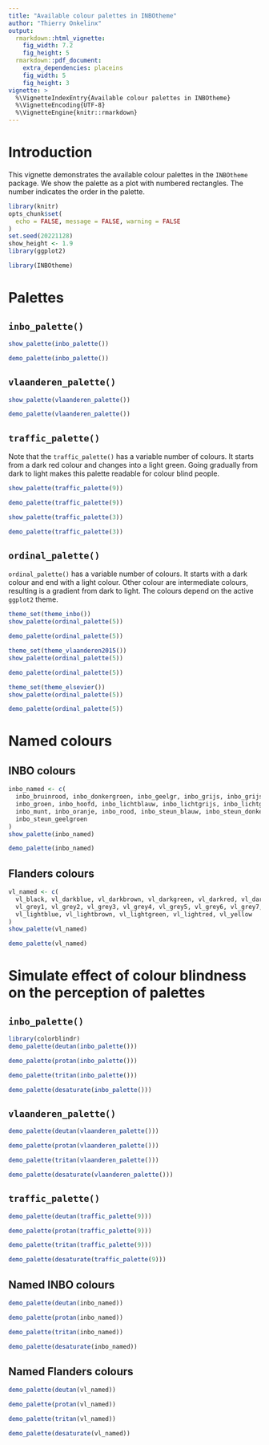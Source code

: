 ```yaml
---
title: "Available colour palettes in INBOtheme"
author: "Thierry Onkelinx"
output:
  rmarkdown::html_vignette:
    fig_width: 7.2
    fig_height: 5
  rmarkdown::pdf_document:
    extra_dependencies: placeins
    fig_width: 5
    fig_height: 3
vignette: >
  %\VignetteIndexEntry{Available colour palettes in INBOtheme}
  %\VignetteEncoding{UTF-8}
  %\VignetteEngine{knitr::rmarkdown}
---
```


# Introduction

This vignette demonstrates the available colour palettes in the `INBOtheme` package.
We show the palette as a plot with numbered rectangles.
The number indicates the order in the palette.


```r
library(knitr)
opts_chunk$set(
  echo = FALSE, message = FALSE, warning = FALSE
)
set.seed(20221128)
show_height <- 1.9
library(ggplot2)
```

```r
library(INBOtheme)
```

# Palettes

## `inbo_palette()`

```r
show_palette(inbo_palette())
```

```r
demo_palette(inbo_palette())
```

## `vlaanderen_palette()`

```r
show_palette(vlaanderen_palette())
```

```r
demo_palette(vlaanderen_palette())
```

## `traffic_palette()`

Note that the `traffic_palette()` has a variable number of colours.
It starts from a dark red colour and changes into a light green.
Going gradually from dark to light makes this palette readable for colour blind people.

```r
show_palette(traffic_palette(9))
```

```r
demo_palette(traffic_palette(9))
```

```r
show_palette(traffic_palette(3))
```

```r
demo_palette(traffic_palette(3))
```

\FloatBarrier

## `ordinal_palette()`

`ordinal_palette()` has a variable number of colours.
It starts with a dark colour and end with a light colour.
Other colour are intermediate colours, resulting is a gradient from dark to light.
The colours depend on the active `ggplot2` theme.

```r
theme_set(theme_inbo())
show_palette(ordinal_palette(5))
```

```r
demo_palette(ordinal_palette(5))
```

```r
theme_set(theme_vlaanderen2015())
show_palette(ordinal_palette(5))
```

```r
demo_palette(ordinal_palette(5))
```

```r
theme_set(theme_elsevier())
show_palette(ordinal_palette(5))
```

```r
demo_palette(ordinal_palette(5))
```

\FloatBarrier

# Named colours

## INBO colours

```r
inbo_named <- c(
  inbo_bruinrood, inbo_donkergroen, inbo_geelgr, inbo_grijs, inbo_grijsblauw,
  inbo_groen, inbo_hoofd, inbo_lichtblauw, inbo_lichtgrijs, inbo_lichtgroen,
  inbo_munt, inbo_oranje, inbo_rood, inbo_steun_blauw, inbo_steun_donkerroos,
  inbo_steun_geelgroen
)
show_palette(inbo_named)
```

```r
demo_palette(inbo_named)
```

## Flanders colours

```r
vl_named <- c(
  vl_black, vl_darkblue, vl_darkbrown, vl_darkgreen, vl_darkred, vl_darkyellow,
  vl_grey1, vl_grey2, vl_grey3, vl_grey4, vl_grey5, vl_grey6, vl_grey7,
  vl_lightblue, vl_lightbrown, vl_lightgreen, vl_lightred, vl_yellow
)
show_palette(vl_named)
```

```r
demo_palette(vl_named)
```

# Simulate effect of colour blindness on the perception of palettes

## `inbo_palette()`

```r
library(colorblindr)
demo_palette(deutan(inbo_palette()))
```

```r
demo_palette(protan(inbo_palette()))
```

```r
demo_palette(tritan(inbo_palette()))
```

```r
demo_palette(desaturate(inbo_palette()))
```

\FloatBarrier

## `vlaanderen_palette()`

```r
demo_palette(deutan(vlaanderen_palette()))
```

```r
demo_palette(protan(vlaanderen_palette()))
```

```r
demo_palette(tritan(vlaanderen_palette()))
```

```r
demo_palette(desaturate(vlaanderen_palette()))
```

\FloatBarrier

## `traffic_palette()`

```r
demo_palette(deutan(traffic_palette(9)))
```

```r
demo_palette(protan(traffic_palette(9)))
```

```r
demo_palette(tritan(traffic_palette(9)))
```

```r
demo_palette(desaturate(traffic_palette(9)))
```

\FloatBarrier

## Named INBO colours

```r
demo_palette(deutan(inbo_named))
```

```r
demo_palette(protan(inbo_named))
```

```r
demo_palette(tritan(inbo_named))
```

```r
demo_palette(desaturate(inbo_named))
```

\FloatBarrier

## Named Flanders colours

```r
demo_palette(deutan(vl_named))
```

```r
demo_palette(protan(vl_named))
```

```r
demo_palette(tritan(vl_named))
```

```r
demo_palette(desaturate(vl_named))
```
